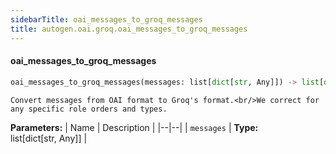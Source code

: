 ```yaml
---
sidebarTitle: oai_messages_to_groq_messages
title: autogen.oai.groq.oai_messages_to_groq_messages
---
```


<code class="doc-symbol doc-symbol-heading doc-symbol-function"></code>
#### oai_messages_to_groq_messages

```python
oai_messages_to_groq_messages(messages: list[dict[str, Any]]) -> list[dict[str, Any]]
```

    Convert messages from OAI format to Groq's format.<br/>We correct for any specific role orders and types.

<b>Parameters:</b>
| Name | Description |
|--|--|
| `messages` | **Type:** list[dict[str, Any]] |

<br />